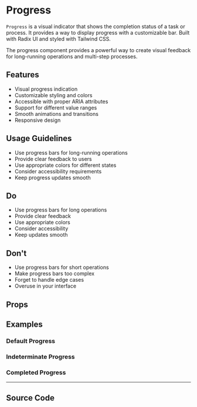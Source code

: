 
<Meta of={ProgressStories} />

# Progress

`Progress` is a visual indicator that shows the completion status of a task or process. It provides a way to display progress with a customizable bar. Built with Radix UI and styled with Tailwind CSS.

The progress component provides a powerful way to create visual feedback for long-running operations and multi-step processes.

## Features

- Visual progress indication
- Customizable styling and colors
- Accessible with proper ARIA attributes
- Support for different value ranges
- Smooth animations and transitions
- Responsive design

## Usage Guidelines

- Use progress bars for long-running operations
- Provide clear feedback to users
- Use appropriate colors for different states
- Consider accessibility requirements
- Keep progress updates smooth

## Do

- Use progress bars for long operations
- Provide clear feedback
- Use appropriate colors
- Consider accessibility
- Keep updates smooth

## Don't

- Use progress bars for short operations
- Make progress bars too complex
- Forget to handle edge cases
- Overuse in your interface

## Props

<Controls of={ProgressStories.Default} />

## Examples

### Default Progress

<Canvas of={ProgressStories.Default} />

### Indeterminate Progress

<Canvas of={ProgressStories.Indeterminate} />

### Completed Progress

<Canvas of={ProgressStories.Completed} />

---

## Source Code

<Source of={ProgressStories.Default} language='tsx' />
